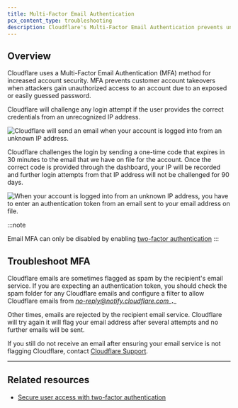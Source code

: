 ```yaml
---
title: Multi-Factor Email Authentication
pcx_content_type: troubleshooting
description: Cloudflare's Multi-Factor Email Authentication prevents unauthorized access by sending one-time codes to your email.
---
```


## Overview

Cloudflare uses a Multi-Factor Email Authentication (MFA) method for increased account security. MFA prevents customer account takeovers when attackers gain unauthorized access to an account due to an exposed or easily guessed password.

Cloudflare will challenge any login attempt if the user provides the correct credentials from an unrecognized IP address.

![Cloudflare will send an email when your account is logged into from an unknown IP address.](~/assets/images/fundamentals/hc-import-account_access_email.png)

Cloudflare challenges the login by sending a one-time code that expires in 30 minutes to the email that we have on file for the account. Once the correct code is provided through the dashboard, your IP will be recorded and further login attempts from that IP address will not be challenged for 90 days.

![When your account is logged into from an unknown IP address, you have to enter an authentication token from an email sent to your email address on file.](~/assets/images/fundamentals/hc-import-login_authentication.png)

:::note

Email MFA can only be disabled by enabling [two-factor authentication](/fundamentals/user-profiles/2fa/)
:::

## Troubleshoot MFA

Cloudflare emails are sometimes flagged as spam by the recipient's email service. If you are expecting an authentication token, you should check the spam folder for any Cloudflare emails and configure a filter to allow Cloudflare emails from *[no-reply@notify.cloudflare.com](mailto:no-reply@notify.cloudflare.com)*\_**.**\_

Other times, emails are rejected by the recipient email service. Cloudflare will try again it will flag your email address after several attempts and no further emails will be sent.

If you still do not receive an email after ensuring your email service is not flagging Cloudflare, contact [Cloudflare Support](/support/contacting-cloudflare-support/).

***

## Related resources

* [Secure user access with two-factor authentication](/fundamentals/user-profiles/2fa/)
